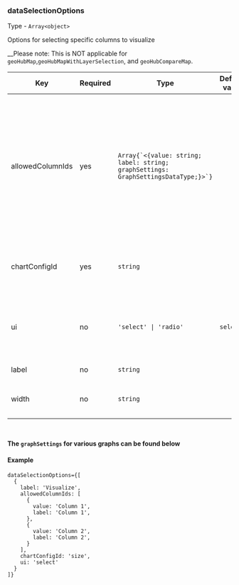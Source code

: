 
<Meta title="Dashboard/Data types/dataSelectionOptions" />

### dataSelectionOptions

Type - `Array<object>`

Options for selecting specific columns to visualize

__Please note: This is NOT applicable for `geoHubMap`,`geoHubMapWithLayerSelection`, and `geoHubCompareMap`.

<table>
  <thead>
    <tr>
      <th>Key</th>
      <th>Required</th>
      <th>Type</th>
      <th>Default value</th>
      <th>Description</th>
    </tr>
  </thead>
  <tbody>
    <tr>
      <td>allowedColumnIds</td>
      <td>yes</td>
      <td><code>Array{`<{value: string; label: string; graphSettings: GraphSettingsDataType;}>`}</code></td>
      <td></td>
      <td>Defines the header of the column which can be selected to be visualized. value must match the header in the data, label can be more human-readable description, graphSettings lets you overwrite the default graph settings (this depends on the graph). </td>
    </tr>
    <tr>
      <td>chartConfigId</td>
      <td>yes</td>
      <td><code>string</code></td>
      <td></td>
      <td>Sets which <code>chartConfigId</code> in the graphConfiguration is affected ny this selection.</td>
    </tr>
    <tr>
      <td>ui</td>
      <td>no</td>
      <td><code>'select' | 'radio'</code></td>
      <td><code>select</code></td>
      <td>Sets which what UI element is used, a dropdown select or radio (or checkbox depending on if its multi-select or single select).</td>
    </tr>
    <tr>
      <td>label</td>
      <td>no</td>
      <td><code>string</code></td>
      <td></td>
      <td>Defines the label for the dropdown.</td>
    </tr>
    <tr>
      <td>width</td>
      <td>no</td>
      <td><code>string</code></td>
      <td></td>
      <td>Defines the width of the filter in the top settings as a css property.</td>
    </tr>
  </tbody>
</table>

<br />

__The `graphSettings` for various graphs can be found below__

<ChartConfigDropdown type='graphSettings'/>

#### Example

```tsx
dataSelectionOptions={[
  {
    label: 'Visualize',
    allowedColumnIds: [
      {
        value: 'Column 1',
        label: 'Column 1',
      },
      {
        value: 'Column 2',
        label: 'Column 2',
      }      
    ],
    chartConfigId: 'size',
    ui: 'select'
  }
]}
```
